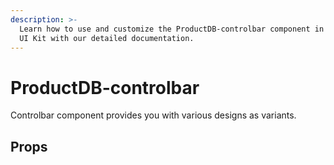 ```yaml
---
description: >-
  Learn how to use and customize the ProductDB-controlbar component in ProductDB's Angular
  UI Kit with our detailed documentation.
---
```


# ProductDB-controlbar

Controlbar component provides you with various designs as variants.

## Props

<PropsTable of="ProductDB-controlbar" />

<head>
  <title>Angular UI Kit ProductDB-controlbar</title>
</head>
